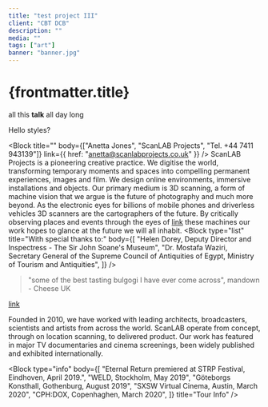 ```yaml
---
title: "test project III"
client: "CBT DCB"
description: ""
media: ""
tags: ["art"]
banner: "banner.jpg"
---
```



# {frontmatter.title}

all this **talk** all day long

Hello styles?

<Block
  title=""
  body={["Anetta Jones", "ScanLAB Projects", "Tel. +44 7411 943139"]}
  link={{ href: "anetta@scanlabprojects.co.uk" }}
/>
ScanLAB Projects is a pioneering creative practice. We digitise the world, transforming
temporary moments and spaces into compelling permanent experiences, images and film.
We design online environments, immersive installations and objects.
<ImageMagic href="FelixsRoom_Body1.jpg" />
<ImageMagic href="FRAMERATE_Pub03_4K Large.jpeg" />
Our primary medium is 3D scanning, a form of machine vision that we argue is the
future of photography and much more beyond. As the electronic eyes for billions
of mobile phones and driverless vehicles 3D scanners are the cartographers of
the future. By critically observing places and events through the eyes of
[link](https://astro.build/blog/images/) these machines our work hopes to glance
at the future we will all inhabit.
<Block
  type="list"
  title="With special thanks to:"
  body={[
    "Helen Dorey, Deputy Director and Inspectress - The Sir John Soane's Museum",
    "Dr. Mostafa Waziri, Secretary General of the Supreme Council of Antiquities of Egypt, Ministry of Tourism and Antiquities",
  ]}
/>

> "some of the best tasting bulgogi I have ever come across", mandown - Cheese UK

[link](https://astro.build/blog/images/)

Founded in 2010, we have worked with leading architects, broadcasters, scientists and artists from across the world. ScanLAB operate from concept, through on location scanning, to delivered product. Our work has featured in major TV documentaries and cinema screenings, been widely published and exhibited internationally.

<Block
  type="info"
  body={[
    "Eternal Return premiered at STRP Festival, Eindhoven, April 2019.",
    "WELD, Stockholm, May 2019",
    "Göteborgs Konsthall, Gothenburg, August 2019",
    "SXSW Virtual Cinema, Austin, March 2020",
    "CPH:DOX, Copenhaghen, March 2020",
  ]}
  title="Tour Info"
/>
